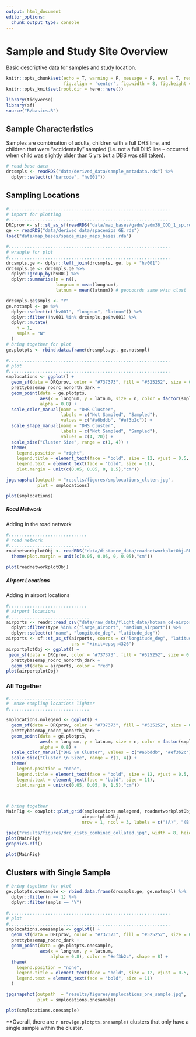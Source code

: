 ```yaml
---
output: html_document
editor_options: 
  chunk_output_type: console
---
```


# Sample and Study Site Overview 
Basic descriptive data for samples and study location. 
```r
knitr::opts_chunk$set(echo = T, warning = F, message = F, eval = T, results = 'hide',
                      fig.align = 'center', fig.width = 8, fig.height = 8)
knitr::opts_knit$set(root.dir = here::here())
```
```r
library(tidyverse)
library(sf)
source("R/basics.R")
```

## Sample Characteristics
Samples are combination of adults, children with a full DHS line, and children that were "accidentally" sampled (i.e. not a full DHS line -- occurred when child was slightly older than 5 yrs but a DBS was still taken). 
```r
# read base data
drcsmpls <- readRDS("data/derived_data/sample_metadata.rds") %>% 
  dplyr::select(c("barcode", "hv001"))

```

## Sampling Locations
```r
#..............................................................
# import for plotting
#..............................................................
DRCprov <- sf::st_as_sf(readRDS("data/map_bases/gadm/gadm36_COD_1_sp.rds"))
ge <- readRDS("data/derived_data/spacemips_GE.rds")
load("data/map_bases/space_mips_maps_bases.rda")

#..............................................................
# wrangle for plot
#..............................................................
drcsmpls.ge <- dplyr::left_join(drcsmpls, ge, by = "hv001")
drcsmpls.ge <- drcsmpls.ge %>% 
  dplyr::group_by(hv001) %>% 
  dplyr::summarise(n = n(),
                   longnum = mean(longnum),
                   latnum = mean(latnum)) # geocoords same w/in clust

drcsmpls.ge$smpls <- "Y"
ge.notsmpl <- ge %>% 
  dplyr::select(c("hv001", "longnum", "latnum")) %>% 
  dplyr::filter(!hv001 %in% drcsmpls.ge$hv001) %>% 
  dplyr::mutate(
    n = 1, 
    smpls = "N"
  )
# bring together for plot
ge.plotpts <- rbind.data.frame(drcsmpls.ge, ge.notsmpl)

#..............................................................
# plot
#..............................................................
smplocations <- ggplot() +
  geom_sf(data = DRCprov, color = "#737373", fill = "#525252", size = 0.05) +
  prettybasemap_nodrc_nonorth_dark +
  geom_point(data = ge.plotpts, 
             aes(x = longnum, y = latnum, size = n, color = factor(smpls), shape = factor(smpls)), 
             alpha = 0.8) +
  scale_color_manual(name = "DHS Cluster", 
                     labels = c("Not Sampled", "Sampled"),
                     values = c("#a6bddb", "#ef3b2c")) +
  scale_shape_manual(name = "DHS Cluster", 
                     labels = c("Not Sampled", "Sampled"),
                     values = c(4, 20)) +
  scale_size("Cluster Size", range = c(1, 4)) +
  theme(
    legend.position = "right",
    legend.title = element_text(face = "bold", size = 12, vjust = 0.5, hjust = 0),
    legend.text = element_text(face = "bold", size = 11),
    plot.margin = unit(c(0.05, 0.05, 0, 1.5),"cm"))

jpgsnapshot(outpath = "results/figures/smplocations_clster.jpg",
            plot = smplocations)
```
```r
plot(smplocations)
```
##### Road Network 
Adding in the road network 
```r
#.............................. 
# road network
#............................... 
roadnetworkplotObj <- readRDS("data/distance_data/roadnetworkplotObj.RDS") +
  theme(plot.margin = unit(c(0.05, 0.05, 0, 0.05),"cm"))

plot(roadnetworkplotObj)
```

##### Airport Locations
Adding in airport locations
```r
#.............................. 
# airport locations
#............................... 
airports <- readr::read_csv("data/raw_data/flight_data/hotosm_cd-airports.csv") %>%
  dplyr::filter(type %in% c("large_airport", "medium_airport")) %>%
  dplyr::select(c("name", "longitude_deg", "latitude_deg"))
airports <- sf::st_as_sf(airports, coords = c("longitude_deg", "latitude_deg"),
                         crs = "+init=epsg:4326")
airportplotObj <- ggplot() +
 geom_sf(data = DRCprov, color = "#737373", fill = "#525252", size = 0.05) +
  prettybasemap_nodrc_nonorth_dark +
  geom_sf(data = airports, color = "red")
plot(airportplotObj)
```


### All Together
```r
#.............................. 
#  make sampling locations lighter
#............................... 

smplocations.nolegend <- ggplot() +
  geom_sf(data = DRCprov, color = "#737373", fill = "#525252", size = 0.05) +
  prettybasemap_nodrc_nonorth_dark +
  geom_point(data = ge.plotpts, 
             aes(x = longnum, y = latnum, size = n, color = factor(smpls), shape = factor(smpls)), 
             alpha = 0.8) +
  scale_color_manual("DHS \n Cluster", values = c("#a6bddb", "#ef3b2c")) +
  scale_size("Cluster \n Size", range = c(1, 4)) +
  theme(
    legend.position = "none",
    legend.title = element_text(face = "bold", size = 12, vjust = 0.5, hjust = 0.5),
    legend.text = element_text(face = "bold", size = 11),
    plot.margin = unit(c(0.05, 0.05, 0, 1.5),"cm"))



# bring together
MainFig <- cowplot::plot_grid(smplocations.nolegend, roadnetworkplotObj, 
                             airportplotObj,
                             nrow = 1, ncol = 3, labels = c("(A)", "(B)", "(C)"))

jpeg("results/figures/drc_dists_combined_collated.jpg", width = 8, height = 11, units = "in", res = 500)
plot(MainFig)
graphics.off()

```
```r
plot(MainFig)
```



## Clusters with Single Sample
```r

# bring together for plot
ge.plotpts.onesample <- rbind.data.frame(drcsmpls.ge, ge.notsmpl) %>% 
  dplyr::filter(n == 1) %>% 
  dplyr::filter(smpls == "Y")

#..............................................................
# plot
#..............................................................
smplocations.onesample <- ggplot() +
  geom_sf(data = DRCprov, color = "#737373", fill = "#525252", size = 0.05) +
  prettybasemap_nodrc_dark +
  geom_point(data = ge.plotpts.onesample, 
             aes(x = longnum, y = latnum, 
                 alpha = 0.8), color = "#ef3b2c", shape = 8) +
  theme(
    legend.position = "none",
    legend.title = element_text(face = "bold", size = 12, vjust = 0.5, hjust = 0.5),
    legend.text = element_text(face = "bold", size = 11)
  ) 

jpgsnapshot(outpath  = "results/figures/smplocations_one_sample.jpg",
            plot = smplocations.onesample)

```
```r
plot(smplocations.onesample)
```
**Overall, there are `r nrow(ge.plotpts.onesample)` clusters that only have a single sample within the cluster.


